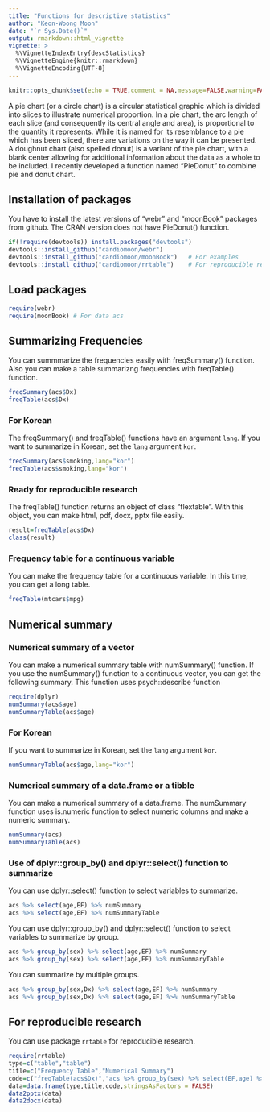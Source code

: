 ```yaml
---
title: "Functions for descriptive statistics"
author: "Keon-Woong Moon"
date: "`r Sys.Date()`"
output: rmarkdown::html_vignette
vignette: >
  %\VignetteIndexEntry{descStatistics}
  %\VignetteEngine{knitr::rmarkdown}
  %\VignetteEncoding{UTF-8}
---
```


```r
knitr::opts_chunk$set(echo = TRUE,comment = NA,message=FALSE,warning=FALSE,fig.width=6,fig.height = 6, fig.align='center',out.width="70%")
```

A pie chart (or a circle chart) is a circular statistical graphic which is divided into slices to illustrate numerical proportion. In a pie chart, the arc length of each slice (and consequently its central angle and area), is proportional to the quantity it represents. While it is named for its resemblance to a pie which has been sliced, there are variations on the way it can be presented. A doughnut chart (also spelled donut) is a variant of the pie chart, with a blank center allowing for additional information about the data as a whole to be included. I recently developed a function named "PieDonut" to combine pie and donut chart.

## Installation of packages

You have to install the latest versions of "webr" and "moonBook" packages from github. The CRAN version does not have PieDonut() function. 

```r
if(!require(devtools)) install.packages("devtools")
devtools::install_github("cardiomoon/webr")
devtools::install_github("cardiomoon/moonBook")   # For examples
devtools::install_github("cardiomoon/rrtable")    # For reproducible research
```

## Load packages

```r
require(webr)
require(moonBook) # For data acs
```

## Summarizing Frequencies

You can summmarize the frequencies easily with freqSummary() function. Also you can make a table summarizng frequencies with freqTable() function. 

```r
freqSummary(acs$Dx)
freqTable(acs$Dx)
```

### For Korean

The freqSummary() and freqTable() functions have an argument `lang`. If you want to summarize in Korean, set the `lang` argument `kor`.  

```r
freqSummary(acs$smoking,lang="kor")
freqTable(acs$smoking,lang="kor")
```

### Ready for reproducible research

The freqTable() function returns an object of class "flextable". With this object, you can make html, pdf, docx, pptx file easily.    

```r
result=freqTable(acs$Dx)
class(result)
```

### Frequency table for a continuous variable

You can make the frequency table for a continuous variable. In this time, you can get a long table.

```r
freqTable(mtcars$mpg)
```

## Numerical summary

### Numerical summary of a vector

You can make a numerical summary table with numSummary() function. If you use the numSummary() function to a continuous vector, you can get the following summary. This function uses psych::describe function

```r
require(dplyr)
numSummary(acs$age)
numSummaryTable(acs$age)
```

### For Korean

If you want to summarize in Korean, set the `lang` argument `kor`.  

```r
numSummaryTable(acs$age,lang="kor")
```

### Numerical summary of a data.frame or a tibble 

You can make a numerical summary of a data.frame. The numSummary function uses is.numeric function to select numeric columns and make a numeric summary.

```r
numSummary(acs)
numSummaryTable(acs)
```

### Use of dplyr::group_by() and dplyr::select() function to summarize

You can use dplyr::select() function to select variables to summarize.

```r
acs %>% select(age,EF) %>% numSummary
acs %>% select(age,EF) %>% numSummaryTable
```

You can use dplyr::group_by() and dplyr::select() function to select variables to summarize by group.

```r
acs %>% group_by(sex) %>% select(age,EF) %>% numSummary
acs %>% group_by(sex) %>% select(age,EF) %>% numSummaryTable
```

You can summarize by multiple groups.

```r
acs %>% group_by(sex,Dx) %>% select(age,EF) %>% numSummary
acs %>% group_by(sex,Dx) %>% select(age,EF) %>% numSummaryTable
```

## For reproducible research

You can use package `rrtable` for reproducible research. 

```r
require(rrtable)
type=c("table","table")
title=c("Frequency Table","Numerical Summary")
code=c("freqTable(acs$Dx)","acs %>% group_by(sex) %>% select(EF,age) %>% numSummaryTable")
data=data.frame(type,title,code,stringsAsFactors = FALSE)
data2pptx(data)
data2docx(data)

```

